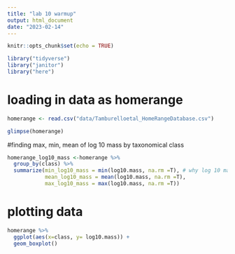 ```yaml
---
title: "lab 10 warmup"
output: html_document
date: "2023-02-14"
---
```


```r
knitr::opts_chunk$set(echo = TRUE)
```

```r
library("tidyverse")
library("janitor")
library("here")
```
# loading in data as homerange
```r
homerange <- read.csv("data/Tamburelloetal_HomeRangeDatabase.csv")
```

```r
glimpse(homerange)
```
#finding max, min, mean of log 10 mass by taxonomical class
```r
homerange_log10_mass <-homerange %>% 
  group_by(class) %>% 
  summarize(min_log10_mass = min(log10.mass, na.rm =T), # why log 10 mass, little and big fish, mass difference is too great, harder to plot so log 10 can work
            mean_log10_mass = mean(log10.mass, na.rm =T),
            max_log10_mass = max(log10.mass, na.rm =T))

```
# plotting data
```r
homerange %>% 
  ggplot(aes(x=class, y= log10.mass)) +
  geom_boxplot()

```

